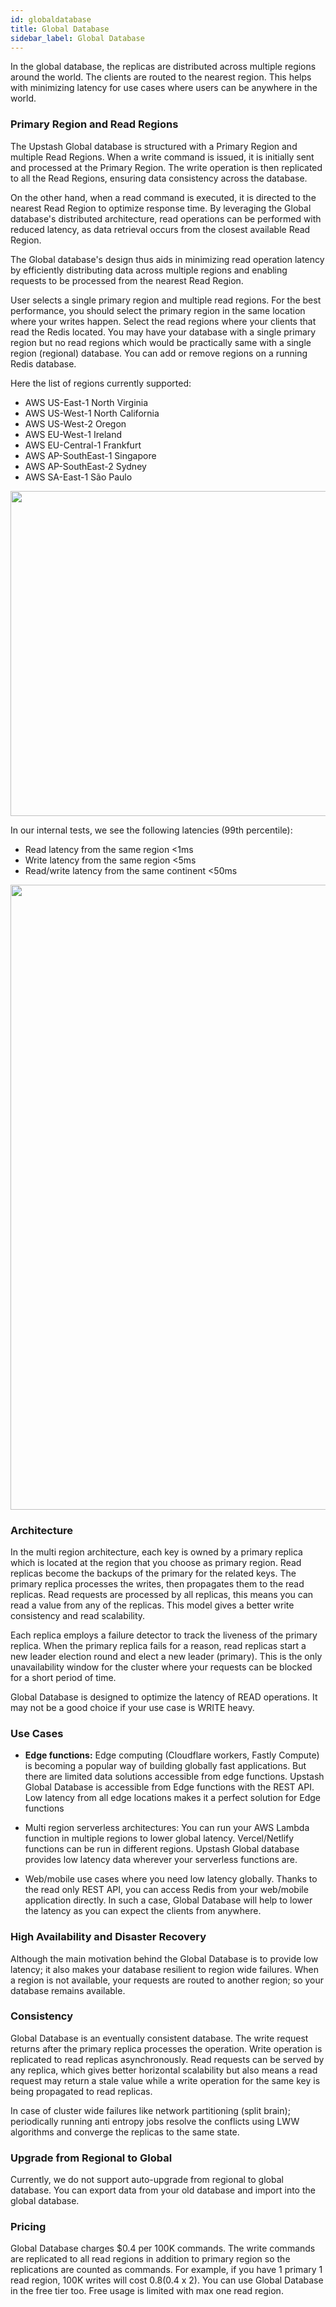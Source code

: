 ```yaml
---
id: globaldatabase
title: Global Database
sidebar_label: Global Database
---
```


In the global database, the replicas are distributed across multiple regions around the world. The clients are routed to the nearest region. This helps with minimizing latency for use cases where users can be anywhere in the world.

### Primary Region and Read Regions

The Upstash Global database is structured with a Primary Region and multiple Read Regions. When a write command is issued, it is initially sent and processed at the Primary Region. The write operation is then replicated to all the Read Regions, ensuring data consistency across the database.

On the other hand, when a read command is executed, it is directed to the nearest Read Region to optimize response time. By leveraging the Global database's distributed architecture, read operations can be performed with reduced latency, as data retrieval occurs from the closest available Read Region.

The Global database's design thus aids in minimizing read operation latency by efficiently distributing data across multiple regions and enabling requests to be processed from the nearest Read Region.

User selects a single primary region and multiple read regions. For the best performance, you should select the primary region in the same location where your writes happen. Select the read regions where your clients that read the Redis located. You may have your database with a single primary region but no read regions which would be practically same with a single region (regional) database. You can add or remove regions on a running Redis database.

Here the list of regions currently supported:

-   AWS US-East-1 North Virginia
-   AWS US-West-1 North California
-   AWS US-West-2 Oregon
-   AWS EU-West-1 Ireland
-   AWS EU-Central-1 Frankfurt
-   AWS AP-SouthEast-1 Singapore
-   AWS AP-SouthEast-2 Sydney
-   AWS SA-East-1 São Paulo

<img class="ss" src="/img/globaldb/regionselect.png" width="520" />

In our internal tests, we see the following latencies (99th percentile):

-   Read latency from the same region &lt;1ms
-   Write latency from the same region &lt;5ms
-   Read/write latency from the same continent &lt;50ms

<img src="/img/globaldb/map2.png" width="1000" />

### Architecture

In the multi region architecture, each key is owned by a primary replica which is located at the region that you choose as primary region. Read replicas become the backups of the primary for the related keys. The primary replica processes the writes, then propagates them to the read replicas. Read requests are processed by all replicas, this means you can read a value from any of the replicas. This model gives a better write consistency and read scalability.

Each replica employs a failure detector to track the liveness of the primary replica. When the primary replica fails for a reason, read replicas start a new leader election round and elect a new leader (primary). This is the only unavailability window for the cluster where your requests can be blocked for a short period of time.

<Note>
    Global Database is designed to optimize the latency of READ operations. It
    may not be a good choice if your use case is WRITE heavy.
</Note>

### Use Cases

-   **Edge functions:** Edge computing (Cloudflare workers, Fastly Compute) is becoming a popular way of building globally fast applications. But there are limited data solutions accessible from edge functions. Upstash Global Database is accessible from Edge functions with the REST API. Low latency from all edge locations makes it a perfect solution for Edge functions

-   Multi region serverless architectures: You can run your AWS Lambda function in multiple regions to lower global latency. Vercel/Netlify functions can be run in different regions. Upstash Global database provides low latency data wherever your serverless functions are.

-   Web/mobile use cases where you need low latency globally. Thanks to the read only REST API, you can access Redis from your web/mobile application directly. In such a case, Global Database will help to lower the latency as you can expect the clients from anywhere.

### High Availability and Disaster Recovery

Although the main motivation behind the Global Database is to provide low latency; it also makes your database resilient to region wide failures. When a region is not available, your requests are routed to another region; so your database remains available.

### Consistency

Global Database is an eventually consistent database. The write request returns after the primary replica processes the operation. Write operation is replicated to read replicas asynchronously. Read requests can be served by any replica, which gives better horizontal scalability but also means a read request may return a stale value while a write operation for the same key is being propagated to read replicas.

In case of cluster wide failures like network partitioning (split brain); periodically running anti entropy jobs resolve the conflicts using LWW algorithms and converge the replicas to the same state.

### Upgrade from Regional to Global

Currently, we do not support auto-upgrade from regional to global database. You can export data from your old database and import into the global database.

### Pricing

Global Database charges $0.4 per 100K commands. The write commands are replicated to all read regions in addition to primary region so the replications are counted as commands. For example, if you have 1 primary 1 read region, 100K writes will cost $0.8 ($0.4 x 2). You can use Global Database in the free tier too. Free usage is limited with max one read region.
